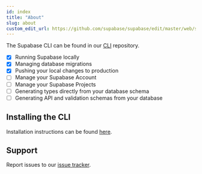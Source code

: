 ```yaml
---
id: index
title: "About"
slug: about
custom_edit_url: https://github.com/supabase/supabase/edit/master/web/spec/cli.yml
---
```



The Supabase CLI can be found in our [CLI](https://github.com/supabase/cli) repository.

- [x] Running Supabase locally
- [x] Managing database migrations
- [x] Pushing your local changes to production
- [ ] Manage your Supabase Account
- [ ] Manage your Supabase Projects
- [ ] Generating types directly from your database schema
- [ ] Generating API and validation schemas from your database

## Installing the CLI

Installation instructions can be found [here](https://github.com/supabase/cli#install-the-cli).

## Support

Report issues to our [issue tracker](https://github.com/supabase/cli/issues).